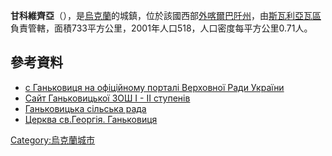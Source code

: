 {{coord|48|38|9|N|23|3|9|E|scale:30000|display=title}}

'''甘科維齊亞'''（{{lang-uk|Ганьковиця}}），是[[烏克蘭|烏克蘭]]的城鎮，位於該國西部[[外喀爾巴阡州|外喀爾巴阡州]]，由[[斯瓦利亞瓦區|斯瓦利亞瓦區]]負責管轄，面積733平方公里，2001年人口518，人口密度每平方公里0.71人。

==參考資料==
*[http://w1.c1.rada.gov.ua/pls/z7502/A005?rdat1=11.07.2012&rf7571=11559 с Ганьковиця на офіційному порталі Верховної Ради України] {{Wayback|url=http://w1.c1.rada.gov.ua/pls/z7502/A005?rdat1=11.07.2012&rf7571=11559 |date=20141220184816 }}
* [http://gankovizka.ucoz.ua/ Сайт Ганьковицької ЗОШ І - ІІ ступенів] {{Wayback|url=http://gankovizka.ucoz.ua/ |date=20190310055605 }}
* [http://svalyava-vlada.gov.ua/ukr/page.php?type=clause&id=121 Ганьковицька сільська рада] {{Wayback|url=http://svalyava-vlada.gov.ua/ukr/page.php?type=clause&id=121 |date=20160823180732 }}
* [http://www.pslava.info/GankovycjaS_CerkSvGeorgijaPravoslavna,118008.html Церква св.Георгія. Ганьковиця] {{Wayback|url=http://www.pslava.info/GankovycjaS_CerkSvGeorgijaPravoslavna,118008.html |date=20161019144230 }}

{{Ukraine-geo-stub}}
[[Category:烏克蘭城市|Category:烏克蘭城市]]